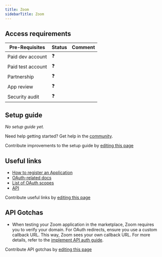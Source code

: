 ```yaml
---
title: Zoom
sidebarTitle: Zoom
---
```




<StatusWidget service="zoom" />

<Overview />
<PreBuiltTooling />
<PreBuiltUseCases />

## Access requirements
| Pre-Requisites | Status | Comment|
| - | - | - |
| Paid dev account | ❓ |  |
| Paid test account | ❓ |  |
| Partnership | ❓ | |
| App review | ❓ |  |
| Security audit | ❓ | |


## Setup guide

_No setup guide yet._

<Tip>Need help getting started? Get help in the [community](https://nango.dev/slack).</Tip>

<Note>Contribute improvements to the setup guide by [editing this page](https://github.com/nangohq/nango/tree/master/docs/integrations/all/zoom.mdx)</Note>


## Useful links

-   [How to register an Application](https://developers.zoom.us/docs/integrations/create)
-   [OAuth-related docs](https://developers.zoom.us/docs/integrations/oauth)
-   [List of OAuth scopes](https://developers.zoom.us/docs/integrations/oauth-scopes/)
-   [API](https://developers.zoom.us/docs/api/)

<Note>Contribute useful links by [editing this page](https://github.com/nangohq/nango/tree/master/docs/integrations/all/zoom.mdx)</Note>

## API Gotchas

- When testing your Zoom application in the marketplace, Zoom requires you to verify your domain. For OAuth redirects, ensure you use a custom callback URL. This way, Zoom sees your own callback URL. For more details, refer to the [implement API auth guide](/implementation-guides/api-auth/implement-api-auth#5-setup-a-custom-oauth-callback-url-optional).

<Note>Contribute API gotchas by [editing this page](https://github.com/nangohq/nango/tree/master/docs/integrations/all/zoom.mdx)</Note>
